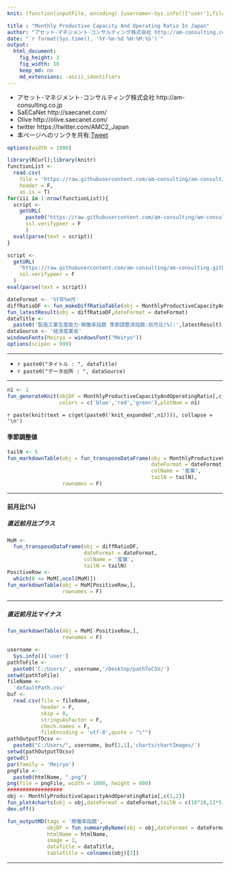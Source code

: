 ```yaml
---
knit: (function(inputFile, encoding) {username<-Sys.info()['user'];fileName<-'defaultPath.csv';pathToFile <-paste0('C:/Users/', username,'/Desktop/pathToCSV/');setwd(pathToFile);buf0<-read.csv(fileName,header = F,skip = 0,stringsAsFactor = F,check.names = F,fileEncoding = 'utf-8');timeStamp<-format(Sys.time(),'%Y%m%d%H%M%S');htmlName<-'MonthlyProductiveCapacityAndOperatingRatio';rmarkdown::render(inputFile, encoding = encoding, output_file = paste0('C:/Users/',username,buf0[2,1],'charts/','am-consulting.co.jp-',htmlName,'.html')) })

title : "Monthly Productive Capacity And Operating Ratio In Japan"
author: "アセット･マネジメント･コンサルティング株式会社 http://am-consulting.co.jp"
date: "`r format(Sys.time(), '%Y-%m-%d %H:%M:%S')`"
output: 
  html_document:
    fig_height: 3
    fig_width: 10
    keep_md: no
    md_extensions: -ascii_identifiers 
---
```


<link href="http://knowledgevault.saecanet.com/components/rmarkdown-html.css" rel="stylesheet">
<style>.main-container {max-width : 1000px;}</style>
<script src="http://knowledgevault.saecanet.com/components/JavascriptCode.js"></script>

- アセット･マネジメント･コンサルティング株式会社 http://am-consulting.co.jp
- SaECaNet http://saecanet.com/
- Olive http://olive.saecanet.com/
- twitter https://twitter.com/AMC2_Japan
- 本ページへのリンクを共有:<a href="https://twitter.com/share" class="twitter-share-button" data-via="AMC2_Japan" data-size="large">Tweet</a> <script>!function(d,s,id){var js,fjs=d.getElementsByTagName(s)[0],p=/^http:/.test(d.location)?'http':'https';if(!d.getElementById(id)){js=d.createElement(s);js.id=id;js.src=p+'://platform.twitter.com/widgets.js';fjs.parentNode.insertBefore(js,fjs);}}(document, 'script', 'twitter-wjs');</script>

```r
options(width = 1000)
```

```r
library(RCurl);library(knitr)
functionList <-
  read.csv(
    file = 'https://raw.githubusercontent.com/am-consulting/am-consulting.github.io/master/csv/functionList.csv',
    header = F,
    as.is = T)
for(iii in 1:nrow(functionList)){
  script <- 
    getURL(
      paste0("https://raw.githubusercontent.com/am-consulting/am-consulting.github.io/master/", functionList[iii,1]),
      ssl.verifypeer = F
      )
  eval(parse(text = script))
}
```

```r
script <-
  getURL(
    "https://raw.githubusercontent.com/am-consulting/am-consulting.github.io/master/importMonthlyProductiveCapacityAndOperatingRatio.r",
    ssl.verifypeer = F
  )
eval(parse(text = script))
```

```r
dateFormat <- '%Y年%m月'
diffRatioDF <- fun_makeDiffRatioTable(obj = MonthlyProductiveCapacityAndOperatingRatio)
fun_latestResult(obj = diffRatioDF,dateFormat = dateFormat)
dataTitle <-
  paste0('製造工業生産能力･稼働率指数 季節調整済指数:前月比(%):',latestResult)
dataSource <- '経済産業省'
windowsFonts(Meiryo = windowsFont("Meiryo"))
options(scipen = 999)
```

***

- `r paste0("タイトル : ", dataTitle)`
- `r paste0("データ出所 : ", dataSource)`

***

```r
n1 <- 1
fun_generateKnit(objDF = MonthlyProductiveCapacityAndOperatingRatio[,c(1,2,37,38)],
                 colors = c('blue','red','green'),plotNum = n1)
```

`r paste(knit(text = c(get(paste0('knit_expanded',n1)))), collapse = '\n')`

#### 季節調整値

```r
tailN <- 5
fun_markdownTable(obj = fun_transposeDataFrame(obj = MonthlyProductiveCapacityAndOperatingRatio,
                                               dateFormat = dateFormat,
                                               colName = '産業',
                                               tailN = tailN),
                  rownames = F)
```

***
#### 前月比(%)
##### 直近前月比プラス

```r
MoM <- 
  fun_transposeDataFrame(obj = diffRatioDF,
                         dateFormat = dateFormat,
                         colName = '産業',
                         tailN = tailN)
PositiveRow <-
  which(0 <= MoM[,ncol(MoM)])
fun_markdownTable(obj = MoM[PositiveRow,],
                  rownames = F)
```

***

##### 直近前月比マイナス

```r
fun_markdownTable(obj = MoM[-PositiveRow,],
                  rownames = F)
```

```r
username <-
  Sys.info()['user']
pathToFile <-
  paste0('C:/Users/', username,'/Desktop/pathToCSV/')
setwd(pathToFile)
fileName <-
  'defaultPath.csv'
buf <-
  read.csv(file = fileName,
           header = F,
           skip = 0,
           stringsAsFactor = F,
           check.names = F,
           fileEncoding = 'utf-8',quote = "\"")
pathOutputTOcsv <-
  paste0("C:/Users/", username, buf[2,1],'charts/chartImages/')
setwd(pathOutputTOcsv)
getwd()
par(family = 'Meiryo')
pngFile <-
  paste0(htmlName, ".png")
png(file = pngFile, width = 1000, height = 600)
##################
obj <- MonthlyProductiveCapacityAndOperatingRatio[,c(1,2)]
fun_plot4charts(obj = obj,dateFormat = dateFormat,tailN = c(10^10,12*5,12*3,12*1))
dev.off()
```

```r
fun_outputMD(tags = '稼働率指数',
             objDF = fun_summaryByName(obj = obj,dateFormat = dateFormat),
             htmlName = htmlName,
             image = 1,
             dataTitle = dataTitle,
             tableTitle = colnames(obj)[2])
```

***

<script>MakeNegative();</script>
<script>
  (function(i,s,o,g,r,a,m){i['GoogleAnalyticsObject']=r;i[r]=i[r]||function(){
  (i[r].q=i[r].q||[]).push(arguments)},i[r].l=1*new Date();a=s.createElement(o),
  m=s.getElementsByTagName(o)[0];a.async=1;a.src=g;m.parentNode.insertBefore(a,m)
  })(window,document,'script','https://www.google-analytics.com/analytics.js','ga');

  ga('create', 'UA-3077339-5', 'auto');
  ga('send', 'pageview');

</script>
